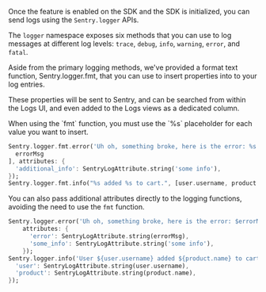 Once the feature is enabled on the SDK and the SDK is initialized, you can send logs using the `Sentry.logger` APIs.

The `logger` namespace exposes six methods that you can use to log messages at different log levels: `trace`, `debug`, `info`, `warning`, `error`, and `fatal`.

Aside from the primary logging methods, we've provided a format text function, Sentry.logger.fmt, that you can use to insert properties into to your log entries.

These properties will be sent to Sentry, and can be searched from within the Logs UI, and even added to the Logs views as a dedicated column.

<Alert level="info">
  When using the `fmt` function, you must use the `%s` placeholder for each value you want to insert.
</Alert>

```dart
Sentry.logger.fmt.error('Uh oh, something broke, here is the error: %s', [
  errorMsg
], attributes: {
  'additional_info': SentryLogAttribute.string('some info'),
});
Sentry.logger.fmt.info("%s added %s to cart.", [user.username, product.name]);
```

You can also pass additional attributes directly to the logging functions, avoiding the need to use the `fmt` function.

```dart
Sentry.logger.error('Uh oh, something broke, here is the error: $errorMsg',
    attributes: {
      'error': SentryLogAttribute.string(errorMsg),
      'some_info': SentryLogAttribute.string('some info'),
    });
Sentry.logger.info('User ${user.username} added ${product.name} to cart.', attributes: {
  'user': SentryLogAttribute.string(user.username),
  'product': SentryLogAttribute.string(product.name),
});
```